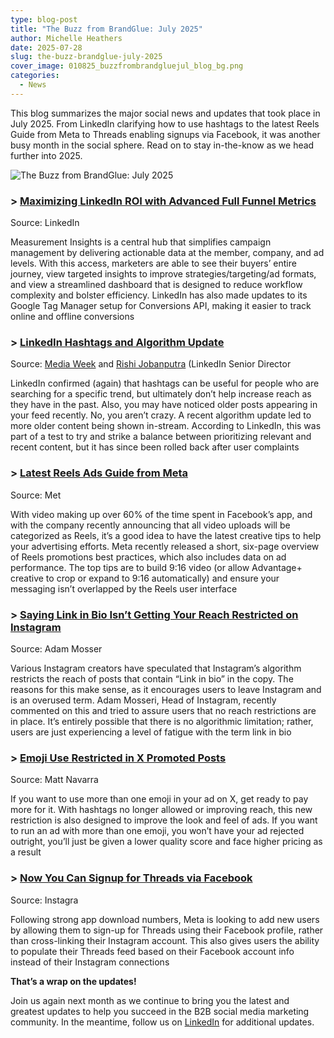 ```yaml
---
type: blog-post
title: "The Buzz from BrandGlue: July 2025"
author: Michelle Heathers
date: 2025-07-28
slug: the-buzz-brandglue-july-2025
cover_image: 010825_buzzfrombrandgluejul_blog_bg.png
categories:
  - News
---
```

This blog summarizes the major social news and updates that took place in July 2025. From LinkedIn clarifying how to use hashtags to the latest Reels Guide from Meta to Threads enabling signups via Facebook, it was another busy month in the social sphere. Read on to stay in-the-know as we head further into 2025.

![The Buzz from BrandGlue: July 2025](010825_buzzfrombrandgluejul_blog_bg.png)

### \> [Maximizing LinkedIn ROI with Advanced Full Funnel Metrics](https://www.linkedin.com/business/marketing/blog/linkedin-ads/maximizing-roi-linkedin-full-funnel-metrics)

Source: LinkedIn

Measurement Insights is a central hub that simplifies campaign management by delivering actionable data at the member, company, and ad levels. With this access, marketers are able to see their buyers’ entire journey, view targeted insights to improve strategies/targeting/ad formats, and view a streamlined dashboard that is designed to reduce workflow complexity and bolster efficiency. LinkedIn has also made updates to its Google Tag Manager setup for Conversions API, making it easier to track online and offline conversions

### \> [LinkedIn Hashtags and Algorithm Update](https://www.mediaweek.com.au/why-linkedin-users-are-seeing-old-posts-in-their-feed/)

Source: [Media Week](https://www.mediaweek.com.au/why-linkedin-users-are-seeing-old-posts-in-their-feed/) and [Rishi Jobanputra](https://www.linkedin.com/posts/rishij_i-was-asked-recently-if-you-should-include-activity-7351729382903762944-4v4M/) (LinkedIn Senior Director

LinkedIn confirmed (again) that hashtags can be useful for people who are searching for a specific trend, but ultimately don’t help increase reach as they have in the past. Also, you may have noticed older posts appearing in your feed recently. No, you aren’t crazy. A recent algorithm update led to more older content being shown in-stream. According to LinkedIn, this was part of a test to try and strike a balance between prioritizing relevant and recent content, but it has since been rolled back after user complaints

### \> [Latest Reels Ads Guide from Meta](https://scontent-mia5-1.xx.fbcdn.net/v/t39.8562-6/512647534_770545312317272_7863548927237106230_n.pdf/Reels_Ads_Guide.pdf?_nc_cat=104&ccb=1-7&_nc_sid=e280be&_nc_ohc=OtvhkjNYcQ8Q7kNvwE0Ae71&_nc_oc=AdmNzxh9mWAJRo4UkbzsqD54xOVWJFbBSuAh2a1KCGc4jrRLqTVby7AulvlVJIUsbM8&_nc_zt=14&_nc_ht=scontent-mia5-1.xx&_nc_gid=e62Doyu70pB-VPFNaBx2tw&oh=00_AfRJ_L1nmnZZwb_FLrTrddA6L2XtRImhSMN1COlrs3bOkQ&oe=6889580E)

Source: Met

With video making up over 60% of the time spent in Facebook’s app, and with the company recently announcing that all video uploads will be categorized as Reels, it’s a good idea to have the latest creative tips to help your advertising efforts. Meta recently released a short, six-page overview of Reels promotions best practices, which also includes data on ad performance. The top tips are to build 9:16 video (or allow Advantage+ creative to crop or expand to 9:16 automatically) and ensure your messaging isn’t overlapped by the Reels user interface

### \> [Saying Link in Bio Isn’t Getting Your Reach Restricted on Instagram](https://www.threads.com/@oncescuradu/post/DMdCL_FMr5b/media)

Source: Adam Mosser

Various Instagram creators have speculated that Instagram’s algorithm restricts the reach of posts that contain “Link in bio” in the copy. The reasons for this make sense, as it encourages users to leave Instagram and is an overused term. Adam Mosseri, Head of Instagram, recently commented on this and tried to assure users that no reach restrictions are in place. It’s entirely possible that there is no algorithmic limitation; rather, users are just experiencing a level of fatigue with the term link in bio

### \> [Emoji Use Restricted in X Promoted Posts](https://www.threads.com/@mattnavarra/post/DMYB6Mqq55g)

Source: Matt Navarra

If you want to use more than one emoji in your ad on X, get ready to pay more for it. With hashtags no longer allowed or improving reach, this new restriction is also designed to improve the look and feel of ads. If you want to run an ad with more than one emoji, you won’t have your ad rejected outright, you’ll just be given a lower quality score and face higher pricing as a result

### \> [Now You Can Signup for Threads via Facebook](https://help.instagram.com/1433134547812993/?helpref=related_articles)

Source: Instagra

Following strong app download numbers, Meta is looking to add new users by allowing them to sign-up for Threads using their Facebook profile, rather than cross-linking their Instagram account. This also gives users the ability to populate their Threads feed based on their Facebook account info instead of their Instagram connections

**That’s a wrap on the updates!**

Join us again next month as we continue to bring you the latest and greatest updates to help you succeed in the B2B social media marketing community. In the meantime, follow us on [LinkedIn](https://www.linkedin.com/company/brandglue-com/posts/?feedView=all) for additional updates.